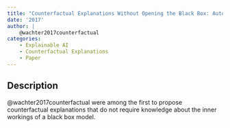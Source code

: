 ```yaml
---
title: "Counterfactual Explanations Without Opening the Black Box: Automated Decisions and the GDPR."
date: '2017'
author: |
    @wachter2017counterfactual
categories:
    - Explainable AI
    - Counterfactual Explanations
    - Paper
---
```


## Description

@wachter2017counterfactual were among the first to propose counterfactual explanations that do not require knowledge about the inner workings of a black box model. 